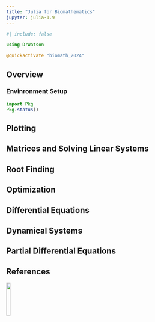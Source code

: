 ```yaml
---
title: "Julia for Biomathematics"
jupyter: julia-1.9
---
```


```julia
#| include: false 

using DrWatson

@quickactivate "biomath_2024"
```



## Overview


### Envinronment Setup

```julia
import Pkg
Pkg.status()
```



## Plotting 



## Matrices and Solving Linear Systems




## Root Finding



## Optimization



## Differential Equations



## Dynamical Systems



## Partial Differential Equations



## References

::: {#refs}
:::


[![](http://mirrors.creativecommons.org/presskit/buttons/88x31/png/by-nc-sa.png?raw=1){fig-align="left" width=15%}](https://creativecommons.org/licenses/by-nc-sa/4.0/legalcode)
